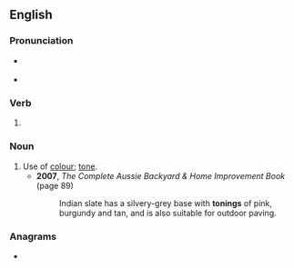 ==English==

===Pronunciation===
* {{a|RP}} {{IPA|/ˈtəʊnɪŋ/|lang=en}}
* {{a|GenAm}} {{IPA|/ˈtoʊnɪŋ/|lang=en}}

===Verb===
{{head|en|present participle}}

# {{present participle of|tone|lang=en|nocat=1}}

===Noun===
{{en-noun}}

# Use of [[colour]]; [[tone]].
#* '''2007''', ''The Complete Aussie Backyard & Home Improvement Book'' (page 89)
#*: Indian slate has a silvery-grey base with '''tonings''' of pink, burgundy and tan, and is also suitable for outdoor paving.

===Anagrams===
* {{anagrams|en|noting|tignon}}